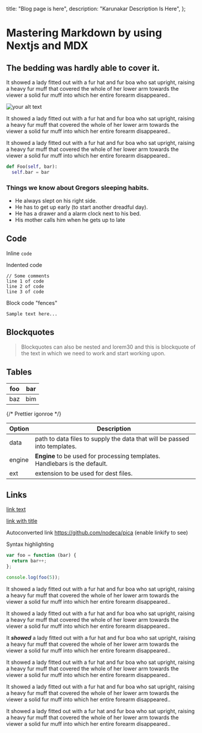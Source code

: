 
  title: "Blog page is here",
  description: "Karunakar Description Is Here",
};

# Mastering Markdown by using Nextjs and MDX

## The bedding was hardly able to cover it.

It showed a lady fitted out with a fur hat and fur boa who sat upright, raising a heavy fur muff that covered the whole of her lower arm towards the viewer a solid fur muff into which her entire forearm disappeared..

<Image className="mt-4" src={yourImage} alt="your alt text" />

It showed a lady fitted out with a fur hat and fur boa who sat upright, raising a heavy fur muff that covered the whole of her lower arm towards the viewer a solid fur muff into which her entire forearm disappeared..

It showed a lady fitted out with a fur hat and fur boa who sat upright, raising a heavy fur muff that covered the whole of her lower arm towards the viewer a solid fur muff into which her entire forearm disappeared..

```python
def Foo(self, bar):
  self.bar = bar
```

### Things we know about Gregors sleeping habits.

- He always slept on his right side.
- He has to get up early (to start another dreadful day).
- He has a drawer and a alarm clock next to his bed.
- His mother calls him when he gets up to late

## Code

Inline `code`

Indented code

    // Some comments
    line 1 of code
    line 2 of code
    line 3 of code

Block code "fences"

```
Sample text here...
```

## Blockquotes

> Blockquotes can also be nested and lorem30 and this is blockquote of the text in which we need to work and start working upon.

## Tables

| foo | bar |
| --- | --- |
| baz | bim |

{/* Prettier igonroe */}

| Option | Description                                                                |
| ------ | -------------------------------------------------------------------------- |
| data   | path to data files to supply the data that will be passed into templates.  |
| engine | **Engine** to be used for processing templates. Handlebars is the default. |
| ext    | extension to be used for dest files.                                       |

## Links

[link text](http://dev.nodeca.com)

[link with title](http://nodeca.github.io/pica/demo/ "title text!")

Autoconverted link https://github.com/nodeca/pica (enable linkify to see)

Syntax highlighting

```js
var foo = function (bar) {
  return bar++;
};

console.log(foo(5));
```

It showed a lady fitted out with a fur hat and fur boa who sat upright, raising a heavy fur muff that covered the whole of her lower arm towards the viewer a solid fur muff into which her entire forearm disappeared..

It showed a lady fitted out with a fur hat and fur boa who sat upright, raising a heavy fur muff that covered the whole of her lower arm towards the viewer a solid fur muff into which her entire forearm disappeared..

It **_showed_** a lady fitted out with a fur hat and fur boa who sat upright, raising a heavy fur muff that covered the whole of her lower arm towards the viewer a solid fur muff into which her entire forearm disappeared..

It showed a lady fitted out with a fur hat and fur boa who sat upright, raising a heavy fur muff that covered the whole of her lower arm towards the viewer a solid fur muff into which her entire forearm disappeared..

It showed a lady fitted out with a fur hat and fur boa who sat upright, raising a heavy fur muff that covered the whole of her lower arm towards the viewer a solid fur muff into which her entire forearm disappeared..

It showed a lady fitted out with a fur hat and fur boa who sat upright, raising a heavy fur muff that covered the whole of her lower arm towards the viewer a solid fur muff into which her entire forearm disappeared..
